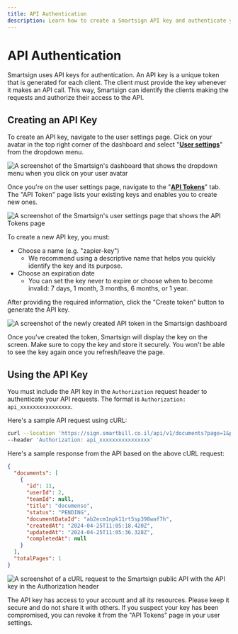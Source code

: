```yaml
---
title: API Authentication
description: Learn how to create a Smartsign API key and authenticate your API requests.
---
```


# API Authentication

Smartsign uses API keys for authentication. An API key is a unique token that is generated for each client. The client must provide the key whenever it makes an API call. This way, Smartsign can identify the clients making the requests and authorize their access to the API.

## Creating an API Key

To create an API key, navigate to the user settings page. Click on your avatar in the top right corner of the dashboard and select "**[User settings](https://sign.smartbill.co.il/settings)**" from the dropdown menu.

![A screenshot of the Smartsign's dashboard that shows the dropdown menu when you click on your user avatar](/public-api-images/documenso-user-dropdown-menu.webp)

Once you're on the user settings page, navigate to the "**[API Tokens](https://sign.smartbill.co.il/settings/tokens)**" tab. The "API Token" page lists your existing keys and enables you to create new ones.

![A screenshot of the Smartsign's user settings page that shows the API Tokens page](/public-api-images/api-tokens-page-documenso.webp)

To create a new API key, you must:

- Choose a name (e.g. "zapier-key")
  - We recommend using a descriptive name that helps you quickly identify the key and its purpose.
- Choose an expiration date
  - You can set the key never to expire or choose when to become invalid: 7 days, 1 month, 3 months, 6 months, or 1 year.

After providing the required information, click the "Create token" button to generate the API key.

![A screenshot of the newly created API token in the Smartsign dashboard](/public-api-images/documenso-api-key-blurred.webp)

Once you've created the token, Smartsign will display the key on the screen. Make sure to copy the key and store it securely. You won't be able to see the key again once you refresh/leave the page.

## Using the API Key

You must include the API key in the `Authorization` request header to authenticate your API requests. The format is `Authorization: api_xxxxxxxxxxxxxxxx`.

Here's a sample API request using cURL:

```bash
curl --location 'https://sign.smartbill.co.il/api/v1/documents?page=1&perPage=1' \
--header 'Authorization: api_xxxxxxxxxxxxxxxx'
```

Here's a sample response from the API based on the above cURL request:

```json
{
  "documents": [
    {
      "id": 11,
      "userId": 2,
      "teamId": null,
      "title": "documenso",
      "status": "PENDING",
      "documentDataId": "ab2ecm1npk11rt5sp398waf7h",
      "createdAt": "2024-04-25T11:05:18.420Z",
      "updatedAt": "2024-04-25T11:05:36.328Z",
      "completedAt": null
    }
  ],
  "totalPages": 1
}
```

![A screenshot of a cURL request to the Smartsign public API with the API key in the Authorization header](/public-api-images/documenso-api-authorization.webp)

The API key has access to your account and all its resources. Please keep it secure and do not share it with others. If you suspect your key has been compromised, you can revoke it from the "API Tokens" page in your user settings.

